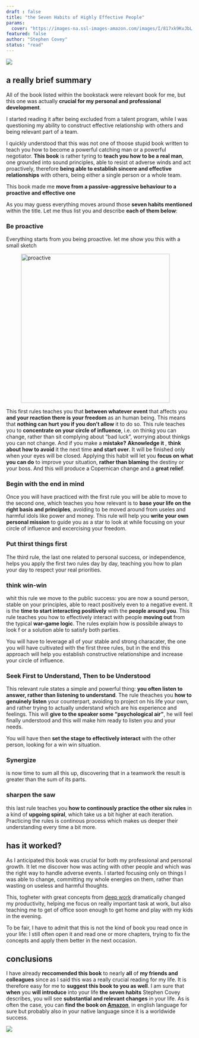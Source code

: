 ```yaml
---
draft : false
title: "the Seven Habits of Highly Effective People"
params:
  cover: "https://images-na.ssl-images-amazon.com/images/I/817xk9KvJbL.jpg"
featured: false
author: "Stephen Covey"
status: "read"
---
```



<a target="_blank"  href="https://www.amazon.co.uk/gp/product/0684858398/ref=as_li_tl?ie=UTF8&camp=1634&creative=6738&creativeASIN=0684858398&linkCode=as2&tag=andreaciril08-21&linkId=0b6629f15392cd1b7cce2ab4f02e65ba"><img border="0" src="//ws-eu.amazon-adsystem.com/widgets/q?_encoding=UTF8&MarketPlace=GB&ASIN=0684858398&ServiceVersion=20070822&ID=AsinImage&WS=1&Format=_SL160_&tag=andreaciril08-21" ></a><img src="//ir-uk.amazon-adsystem.com/e/ir?t=andreaciril08-21&l=am2&o=2&a=0684858398" width="1" height="1" border="0" alt="" style="border:none !important; margin:0px !important;" />

## a really brief summary

All of the book listed within the bookstack were relevant book for me, but this one was actually **crucial for my personal and professional development**.

I started reading it after being excluded from a talent program, while I was questioning my ability to construct effective relationship with others and being relevant part of a team.

I quickly understood that this was not one of thoose stupid book written to teach you how to become a powerful catching man or a powerful negotiator. **This book** is rather tyring to **teach you how to be a real man**, one grounded into sound principles, able to resist ot adverse winds and act proactively, therefore **being able to establish sincere and effective relationships** with others, being either a single person or a whole team.

This book made me **move from a passive-aggressive behaviour to a proactive and effective one** 

As you may guess everything moves around those **seven habits mentioned** within the title. Let me thus list you and describe **each of them below**:

### Be proactive

Everything starts from you being proactive. let me show you this with a small sketch
<a href="/images/proactive.jpeg" ><figure class= "post_image" >
<img src="/images/proactive.jpeg"  alt="proactive" style="width: 400px;"/>
</figure></a>
This first rules teaches you that **between whatever event** that affects you **and your reaction there is your freedom** as an human being. This means that **nothing can hurt you if you don't allow** it to do so.
This rule teaches you to **concentrate on your circle of influence**, i.e. on thinkg you can change, rather than sit complying about "bad luck", worrying about thinkgs you can not change. And if you make a **mistake?** **Aknowledge it **, **think about how to avoid** it the next time **and start over**. It will be finished only when your eyes will be closed.
Applying this habit will let you **focus on what you can do** to improve your situation, **rather than blaming** the destiny or your boss. And this will produce a Copernican change and a **great relief**.

### Begin with the end in mind

Once you will have practiced with the first rule you will be able to move to the second one, which teaches you how relevant is to **base your life on the right basis and principles**, avoiding to be moved around from useles and harmful idols like power and money. This rule will help you **write your own personal mission** to guide you as a star to look at while focusing on your circle of influence and excercising your freedom.

### Put thirst things first

The third rule, the last one related to personal success, or independence, helps you apply the first two rules day by day, teaching you how to plan your day to respect your real priorities.

### think win-win

whit this rule we move to the public success: you are now a sound person, stable on your principles, able to react positively even to a negative event. It is the **time to start interacting positively** with the **people around you**. This rule teaches you how to effectively interact with people **moving out** from the typical **war-game logic**. The rules explain how is possibile always to look f or a solution able to satisfy both parties.

You will have to leverage all of your stable and strong characater, the one you will have cultivated with the first three rules, but in the end this approach will help you establish constructive relationshipe and increase your circle of influence.

### Seek First to Understand, Then to be Understood

This relevant rule states a simple and powerful thing: **you often listen to answer, rather than listening to understand**. The rule theaches you **how to genuinely listen** your counterpart, avoiding to project on his life your own, and rather trying to actually understand which are his experience and feelings. This will **give to the speaker some "psychological air"**, he will feel finally understood and this will make him ready to listen you and your needs.

You will have then **set the stage to effectively interact** with the other person, looking for a win win situation.

### Synergize

is now time to sum all this up, discovering that in a teamwork the result is greater than the sum of its parts.

### sharpen the saw

this last rule teaches you **how to continously practice the other six rules** in a kind of **upgoing spiral**, which take us a bit higher at each iteration. Practicing the rules is continous process which makes us deeper their understanding every time a bit more.

## has it worked?

As I anticipated this book was crucial for both my professional and personal growth. It let me discover how was acting with other people and which was the right way to handle adverse events. I started focusing only on things I was able to change, committing my whole energies on them, rather than wasting on useless and harmful thoughts.

This, togheter with great concepts from [deep work](/bookstack/deep_work) dramatically changed my productivity, helping me focus on really important task at work, but also teaching me to get of office soon enough to get home and play with my kids in the evening.

To be fair, I have to admit that this is not the kind of book you read once in your life: I still often open it and read one or more chapters, trying to fix the concepts and apply them better in the next occasion.

## conclusions

I have already **reccomended this book** to nearly **all** of **my friends and colleagues** since as I said this was a really crucial reading for my life. It is therefore easy for me to **suggest this book to you as well**. I am sure that **when** you **will introduce** into your life **the seven habits** Stephen Covey describes, you will see **substantial and relevant changes** in your life.
As is often the case, you can **find the book on [Amazon](https://amzn.to/2Qjcl0B)**, in english language for sure but probably also in your native language since it is a worldwide success.

<a target="_blank"  href="https://www.amazon.co.uk/gp/product/0684858398/ref=as_li_tl?ie=UTF8&camp=1634&creative=6738&creativeASIN=0684858398&linkCode=as2&tag=andreaciril08-21&linkId=0b6629f15392cd1b7cce2ab4f02e65ba"><img border="0" src="//ws-eu.amazon-adsystem.com/widgets/q?_encoding=UTF8&MarketPlace=GB&ASIN=0684858398&ServiceVersion=20070822&ID=AsinImage&WS=1&Format=_SL160_&tag=andreaciril08-21" ></a><img src="//ir-uk.amazon-adsystem.com/e/ir?t=andreaciril08-21&l=am2&o=2&a=0684858398" width="1" height="1" border="0" alt="" style="border:none !important; margin:0px !important;" />
